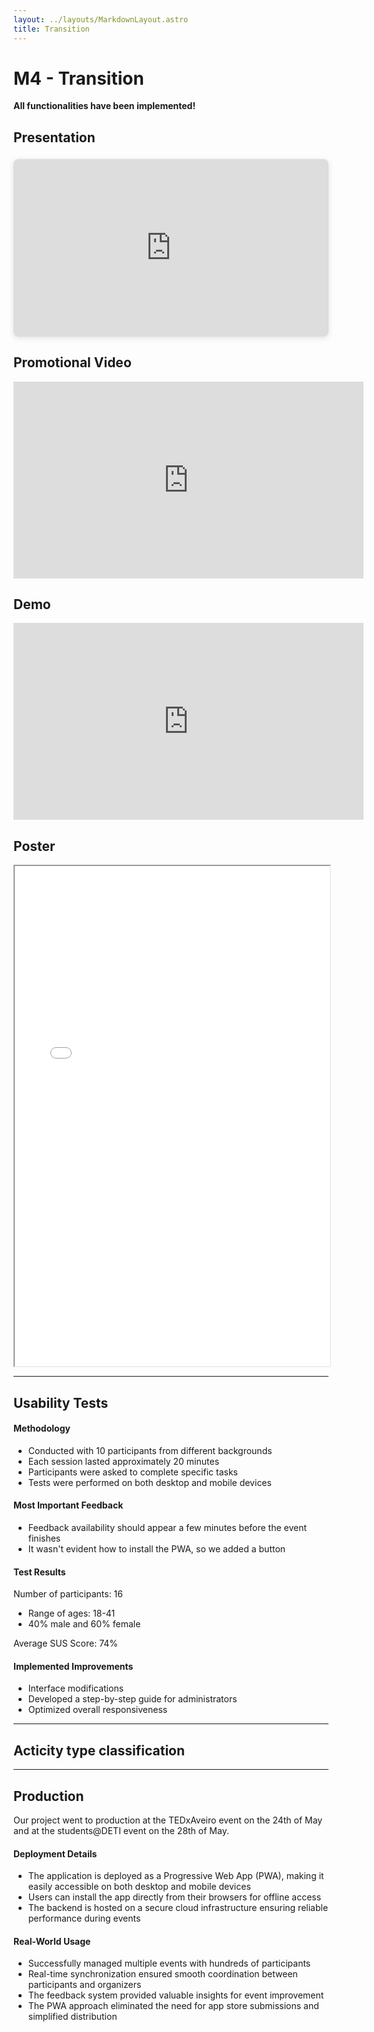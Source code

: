 ```yaml
---
layout: ../layouts/MarkdownLayout.astro
title: Transition
---
```


# M4 - Transition

**All functionalities have been implemented!**

## Presentation

<div style="position: relative; width: 100%; height: 0; padding-top: 56.2500%;
 padding-bottom: 0; box-shadow: 0 2px 8px 0 rgba(63,69,81,0.16); margin-top: 1.6em; margin-bottom: 0.9em; overflow: hidden;
 border-radius: 8px; will-change: transform;">
  <iframe loading="lazy" style="position: absolute; width: 100%; height: 100%; top: 0; left: 0; border: none; padding: 0;margin: 0;"
    src="https://www.canva.com/design/DAGpJu_xZH8/mkG2fHFonl7hJx9EJ5-duA/view?embed" allowfullscreen="allowfullscreen" allow="fullscreen">
  </iframe>
</div>


## Promotional Video
<iframe width="560" height="315" src="https://www.youtube.com/embed/t44te2HnAL8?si=7V2NzfJLFInzBznC" title="YouTube video player" frameborder="0" allow="accelerometer; autoplay; clipboard-write; encrypted-media; gyroscope; picture-in-picture; web-share" referrerpolicy="strict-origin-when-cross-origin" allowfullscreen></iframe>

## Demo
<iframe width="560" height="315" src="https://www.youtube.com/embed/xcWYFGbl6Iw?si=h3aLpdFCc7s5q6Kr" title="YouTube video player" frameborder="0" allow="accelerometer; autoplay; clipboard-write; encrypted-media; gyroscope; picture-in-picture; web-share" referrerpolicy="strict-origin-when-cross-origin" allowfullscreen></iframe>

## Poster

<iframe 
  src="/docs/coffeeBreak_poster.pdf"
  width="100%"
  height="800px"
></iframe>

---

## Usability Tests

#### Methodology
- Conducted with 10 participants from different backgrounds
- Each session lasted approximately 20 minutes
- Participants were asked to complete specific tasks
- Tests were performed on both desktop and mobile devices

#### Most Important Feedback
- Feedback availability should appear a few minutes before the event finishes
- It wasn't evident how to install the PWA, so we added a button


#### Test Results
Number of participants: 16
- Range of ages: 18-41
- 40% male and 60% female

Average SUS Score: 74%

#### Implemented Improvements
- Interface modifications
- Developed a step-by-step guide for administrators
- Optimized overall responsiveness

---

## Acticity type classification


---

## Production 

Our project went to production at the TEDxAveiro event on the 24th of May and at the students@DETI event on the 28th of May. 

#### Deployment Details
- The application is deployed as a Progressive Web App (PWA), making it easily accessible on both desktop and mobile devices
- Users can install the app directly from their browsers for offline access
- The backend is hosted on a secure cloud infrastructure ensuring reliable performance during events

#### Real-World Usage
- Successfully managed multiple events with hundreds of participants
- Real-time synchronization ensured smooth coordination between participants and organizers
- The feedback system provided valuable insights for event improvement
- The PWA approach eliminated the need for app store submissions and simplified distribution










